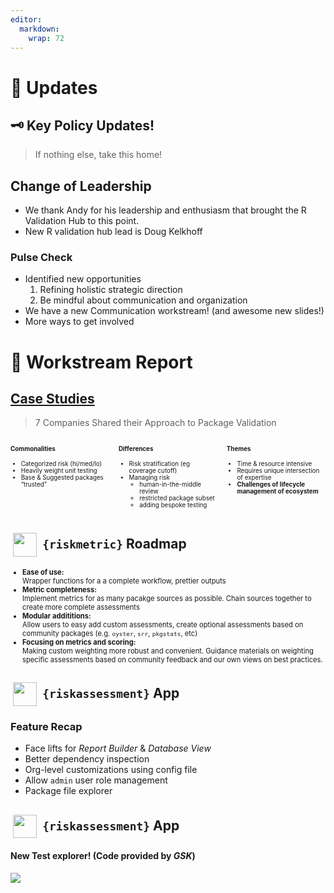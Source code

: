 ---
editor: 
  markdown: 
    wrap: 72
---

# 📣 Updates {transition="slide-in none"}

## 🗝 Key Policy Updates!

> If nothing else, take this home!

<!--

-   The FDA appears to accept `.R` files through their eSUB portal[^1] .
-   The FDA has released a draft of a new *Computer Software
    Assurance*[^2] guideline that seems to be increasingly the basis for
    their evaluation of R.

[^1]: [R Consortium R Submission WG, Pilot
    #1](https://github.com/RConsortium/submissions-pilot1)

[^2]: [*Computer Software Assurance for Production and Quality Systems
    Software: Draft Guidance for Industry and Food and Drug
    Administration Staff*](https://www.fda.gov/media/161521/download)

-->

## Change of Leadership

-   We thank Andy for his leadership and enthusiasm that brought the R
    Validation Hub to this point.
-   New R validation hub lead is Doug Kelkhoff

### Pulse Check

<!-- - We looked back on how we had been working -->

-   Identified new opportunities
    1.  Refining holistic strategic direction
    2.  Be mindful about communication and organization
-   We have a new Communication workstream! (and awesome new slides!)
-   More ways to get involved

# 📜 Workstream Report

## [Case Studies](https://www.pharmar.org/casestudies/)

> 7 Companies Shared their Approach to Package Validation

::: {.columns style="font-size: 0.7em;"}
::: {.column width="33%"}
#### Commonalities

-   Categorized risk (hi/med/lo)
-   Heavily weight unit testing
-   Base & Suggested packages "trusted"
:::

::: {.column width="33%"}
#### Differences

-   Risk stratification (eg coverage cutoff)
-   Managing risk
    -   human-in-the-middle review
    -   restricted package subset
    -   adding bespoke testing
:::

::: {.column width="33%"}
#### Themes

-   Time & resource intensive
-   Requires unique intersection of expertise
-   **Challenges of lifecycle management of ecosystem**
:::
:::

## ![](assets/riskmetric.png){height="1.8em" width="1.8em" style="margin: 0 0.2em; object-fit: contain;vertical-align: middle;"} `{riskmetric}` Roadmap

::: {style="font-size:0.8em"}
-   **Ease of use:**\
    Wrapper functions for a a complete workflow, prettier outputs
-   **Metric completeness:**\
    Implement metrics for as many pacakge sources as possible. Chain
    sources together to create more complete assessments
-   **Modular addititions:**\
    Allow users to easy add custom assessments, create optional
    assessments based on community packages (e.g. `oyster`, `srr`,
    `pkgstats`, etc)
-   **Focusing on metrics and scoring:**\
    Making custom weighting more robust and convenient. Guidance
    materials on weighting specific assessments based on community
    feedback and our own views on best practices.
:::

## ![](assets/riskassessment.png){height="1.8em" width="1.8em" style="margin: 0 0.2em; object-fit: contain;vertical-align: middle;"} `{riskassessment}` App

### Feature Recap

-   Face lifts for *Report Builder* & *Database View*
-   Better dependency inspection
-   Org-level customizations using config file
-   Allow `admin` user role management
-   Package file explorer

## ![](assets/riskassessment.png){height="1.8em" width="1.8em" style="margin: 0 0.2em; object-fit: contain;vertical-align: middle;"} `{riskassessment}` App

#### New Test explorer! (Code provided by *GSK*)

![](assets/riskassessment-file-browser.png){.r-stretch .center
style="display: block; margin: auto;"}
